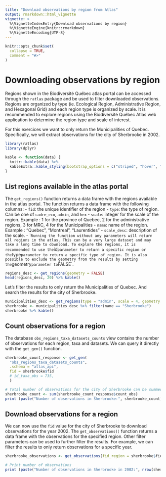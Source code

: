 ```yaml
---
title: "Download observations by region from Atlas"
output: rmarkdown::html_vignette
vignette: >
  %\VignetteIndexEntry{Download observations by region}
  %\VignetteEngine{knitr::rmarkdown}
  %\VignetteEncoding{UTF-8}
---
```


```r
knitr::opts_chunk$set(
  collapse = TRUE,
  comment = "#>"
)
```
# Downloading observations by region

Regions shown in the Biodiversité Québec atlas portal can be accessed through the `ratlas` package and be used to filter downloaded observations. Regions are organized by type (ie. Ecological Region, Administrative Region, and Hexagonal Grid) and each region type is organized by scale. It is recommended to explore regions using the Biodiversité Québec Atlas web application to determine the region type and scale of interest.

For this exercices we want to only return the Municipalities of Quebec. Specifically, we will extract observations for the city of Sherbrooke in 2002.

```r
library(ratlas)
library(dplyr)
```

```r
kable <- function(data) {
  knitr::kable(data) %>%
  kableExtra::kable_styling(bootstrap_options = c("striped", "hover", "condensed"))
}
```


## List regions available in the atlas portal

The `get_regions()` function returns a data frame with the regions available in the atlas portal. The function returns a data frame with the following columns:
- `fid`: the unique identifier of the region
- `type`: the type of region. Can be one of `cadre_eco`, `admin`, and `hex`
- `scale`: integer for the scale of the region. Example : 1 for the province of
  Quebec, 2 for the administrative regions, 3 for MRC, 4 for
  the Municipalities
- `name`: name of the region. Example : "Quebec", "Montreal", "Laurentides"
- `scale_desc`: description of the scale.
- ``
Running the function without any parameters will return all regions in the atlas. This can be a very large dataset and may take a long time to download. To explore the regions, it is recommended to use the `id` parameter to return a specific region or the `type` parameter to return a specific type of region. It is also possible to exclude the geometry from the results by setting the `geometry` parameter to `FALSE`.


```r
regions_desc <- get_regions(geometry = FALSE)
head(regions_desc, 20) %>% kable()
```

Let's filter the results to only return the Municipalities of Quebec. And search the results for the city of Sherbrooke.

```r
municipalities_desc <- get_regions(type = "admin", scale = 4, geometry = FALSE)
sherbrooke <- municipalities_desc %>% filter(name == "Sherbrooke")
sherbrooke %>% kable()
```

## Count observations for a region

The database `obs_regions_taxa_datasets_counts` view contains the number of observations for each region, taxa and datasets. We can query it directly with the `get_gen()` function.

```r
sherbrooke_count_response <- get_gen(
  "obs_regions_taxa_datasets_counts",
  .schema = "atlas_api",
  fid = sherbrooke$fid
  # id_taxa_obs = 735,
  )

# Total number of observations for the city of Sherbrooke can be summed
sherbrooke_count <- sum(sherbrooke_count_response$count_obs)
print (paste("Number of observations in Sherbrooke:", sherbrooke_count))
```

## Download observations for a region

We can now use the `fid` value for the city of Sherbrooke to download observations for the year 2002. The `get_observations()` function returns a data frame with the observations for the specified region. Other filter parameters can be used to further filter the results. For example, we can filter the results to only return observations for a specific year.

```r
sherbrooke_observations <- get_observations(fid_region = sherbrooke$fid, year = 2002)

# Print number of observations
print (paste("Number of observations in Sherbrooke in 2002:", nrow(sherbrooke_observations)))
```

